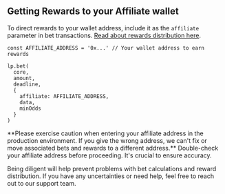
## Getting Rewards to your Affiliate wallet

To direct rewards to your wallet address, include it as the `affiliate` parameter in bet transactions. [Read about rewards distribution here](https://gem.azuro.org/concepts/basic/rewards).

```
const AFFILIATE_ADDRESS = '0x...' // Your wallet address to earn rewards

lp.bet(
  core,
  amount,
  deadline,
  {
    affiliate: AFFILIATE_ADDRESS,
    data,
    minOdds
  }
)

```

<Callout type="warning">
**Please exercise caution when entering your affiliate address in the production environment.
If you give the wrong address, we can't fix or move associated bets and rewards to a different address.**
Double-check your affiliate address before proceeding. It's crucial to ensure accuracy.

Being diligent will help prevent problems with bet calculations and reward distribution.
If you have any uncertainties or need help, feel free to reach out to our support team.
</Callout>